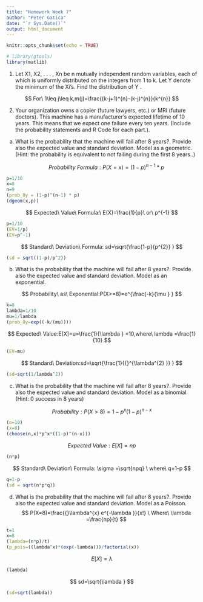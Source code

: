 ```yaml
---
title: "Homework Week 7"
author: "Peter Gatica"
date: "`r Sys.Date()`"
output: html_document
---
```


```r
knitr::opts_chunk$set(echo = TRUE)
```

```r
# library(gtools)
library(matlib)
```

1. Let X1, X2, . . . , Xn be n mutually independent random variables, each of which is uniformly       distributed on the integers from 1 to k. Let Y denote the minimum of the Xi’s. Find the             distribution of Y .

$$ For\  1\leq j\leq k,m(j)=\frac{(k-j+1)^{n}-(k-j)^{n}}{k^{n}} $$

2. Your organization owns a copier (future lawyers, etc.) or MRI (future doctors). This machine
   has a manufacturer’s expected lifetime of 10 years. This means that we expect one failure every    ten years. (Include the probability statements and R Code for each part.).

a. What is the probability that the machine will fail after 8 years?. Provide also the
   expected value and standard deviation. Model as a geometric. (Hint: the probability is
   equivalent to not failing during the first 8 years..)
   
   $$ Probability\ Formula:  P(X=x)=(1-p)^{n-1}\ast p $$

```r
p=1/10
x=8
n=9
(prob_8y = (1-p)^(n-1) * p)
(dgeom(x,p))
```

$$ Expected\  Value\  Formula:\  E(X)=\frac{1}{p}\ or\ p^{-1} $$
```r
p=1/10
(EV=1/p)
(EV=p^-1)
```
$$
Standard\ Deviation\ Formula: sd=\sqrt{\frac{1-p}{p^{2}} } 
$$
```r
(sd = sqrt((1-p)/p^2))
```
b. What is the probability that the machine will fail after 8 years?. Provide also the
expected value and standard deviation. Model as an exponential.

$$ Probability\  as\  Exponential:P(X>=8)=e^{\frac{-k}{\mu } } $$
```r
k=8
lambda=1/10
mu=1/lambda
(prob_8y=exp((-k/(mu))))
```
$$ Expected\  Value:E[X]=u=\frac{1}{\lambda } =10,where\ lambda =\frac{1}{10} $$
```r
(EV=mu)
```

$$ Standard\  Deviation:sd=\sqrt{\frac{1}{{}^{\lambda^{2} }} }  $$
```r
(sd=sqrt(1/lambda^2))
```
c. What is the probability that the machine will fail after 8 years?. Provide also the
expected value and standard deviation. Model as a binomial. (Hint: 0 success in 8
years)

$$ Probability:P(X>8)=1-p^{x}(1-p)^{n-x} $$
```r
(n=10)
(x=8)
(choose(n,x)*p^x*((1-p)^(n-x)))
```
$$ Expected\  Value:E[X]=np $$
```r
(n*p)
```
$$
Standard\ Deviation\ Formula: \sigma =\sqrt{npq} \  where\  q=1-p
$$
```r
q=1-p
(sd = sqrt(n*p*q))
```

d. What is the probability that the machine will fail after 8 years?. Provide also the
expected value and standard deviation. Model as a Poisson.
$$ P(X=8)=\frac{{}\lambda^{x} e^{-\lambda }}{x!} \  Where\  \lambda =\frac{np}{t} $$
```r
t=1
x=8
(lambda=(n*p)/t)
(p_pois=((lambda^x)*(exp(-lambda)))/factorial(x))
```
$$ E[X]=\lambda $$
```r
(lambda)
```
$$ sd=\sqrt{\lambda } $$
```r
(sd=sqrt(lambda))
```



